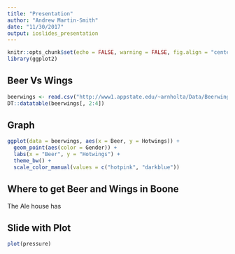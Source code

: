 ```yaml
---
title: "Presentation"
author: "Andrew Martin-Smith"
date: "11/30/2017"
output: ioslides_presentation
---
```


```r
knitr::opts_chunk$set(echo = FALSE, warning = FALSE, fig.align = "center", message = FALSE)
library(ggplot2)
```




## Beer Vs Wings

```r
beerwings <- read.csv("http://www1.appstate.edu/~arnholta/Data/Beerwings.csv")
DT::datatable(beerwings[, 2:4])
```


## Graph

```r
ggplot(data = beerwings, aes(x = Beer, y = Hotwings)) +
  geom_point(aes(color = Gender)) + 
  labs(x = "Beer", y = "Hotwings") + 
  theme_bw() + 
  scale_color_manual(values = c("hotpink", "darkblue"))
```


## Where to get Beer and Wings in Boone

The Ale house has 

## Slide with Plot

```r
plot(pressure)
```

